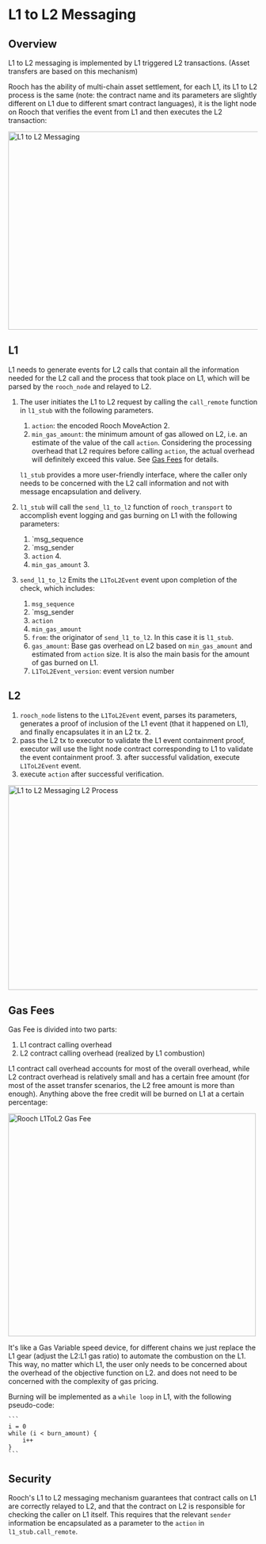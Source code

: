 # L1 to L2 Messaging

## Overview

L1 to L2 messaging is implemented by L1 triggered L2 transactions. (Asset transfers are based on this mechanism)

Rooch has the ability of multi-chain asset settlement, for each L1, its L1 to L2 process is the same (note: the contract name and its parameters are slightly different on L1 due to different smart contract languages), it is the light node on Rooch that verifies the event from L1 and then executes the L2 transaction:

<img alt="L1 to L2 Messaging" height="400" src="/docs/l1tol2.jpeg" width="800"/>

## L1

L1 needs to generate events for L2 calls that contain all the information needed for the L2 call and the process that took place on L1, which will be parsed by the `rooch_node` and relayed to L2.

1. The user initiates the L1 to L2 request by calling the `call_remote` function in `l1_stub` with the following parameters.
    1. `action`: the encoded Rooch MoveAction 2.
    2. `min_gas_amount`: the minimum amount of gas allowed on L2, i.e. an estimate of the value of the call `action`.
    Considering the processing overhead that L2 requires before calling `action`, the actual overhead will definitely exceed this value. See [Gas Fees](#gas-fees) for details.

    `l1_stub` provides a more user-friendly interface, where the caller only needs to be concerned with the L2 call information and not with message encapsulation and delivery.

2. `l1_stub` will call the `send_l1_to_l2` function of `rooch_transport` to accomplish event logging and gas burning on L1 with the following parameters:
    1. `msg_sequence
    2. `msg_sender
    3. `action` 4.
    4. `min_gas_amount` 3.

3. `send_l1_to_l2` Emits the `L1ToL2Event` event upon completion of the check, which includes:
    1. `msg_sequence`
    2. `msg_sender
    3. `action`
    4. `min_gas_amount`
    5. `from`: the originator of `send_l1_to_l2`. In this case it is `l1_stub`.
    6. `gas_amount`: Base gas overhead on L2 based on `min_gas_amount` and estimated from `action` size. It is also the main basis for the amount of gas burned on L1.
    7. `L1ToL2Event_version`: event version number

## L2

1. `rooch_node` listens to the `L1ToL2Event` event, parses its parameters, generates a proof of inclusion of the L1 event (that it happened on L1), and finally encapsulates it in an L2 tx. 2.
2. pass the L2 tx to executor to validate the L1 event containment proof, executor will use the light node contract corresponding to L1 to validate the event containment proof. 3. after successful validation, execute `L1ToL2Event` event.
3. execute `action` after successful verification.

<img alt="L1 to L2 Messaging L2 Process" height="413" src="/docs/l1tol2_l2_process.jpeg" width="700"/>

## Gas Fees

Gas Fee is divided into two parts:

1. L1 contract calling overhead
2. L2 contract calling overhead (realized by L1 combustion)

L1 contract call overhead accounts for most of the overall overhead, while L2 contract overhead is relatively small and has a certain free amount (for most of the asset transfer scenarios, the L2 free amount is more than enough).
Anything above the free credit will be burned on L1 at a certain percentage:

<img alt="Rooch L1ToL2 Gas Fee" height="450" src="/docs/l1tol2_gas_fee.jpeg" width="500"/>

It's like a Gas Variable speed device, for different chains we just replace the L1 gear (adjust the L2:L1 gas ratio) to automate the combustion on the L1. This way, no matter which L1, the user only needs to be concerned about the overhead of the objective function on L2.
and does not need to be concerned with the complexity of gas pricing.

Burning will be implemented as a `while loop` in L1, with the following pseudo-code:

    ```
    i = 0
    while (i < burn_amount) {
        i++
    }
    ```

## Security

Rooch's L1 to L2 messaging mechanism guarantees that contract calls on L1 are correctly relayed to L2, and that the contract on L2 is responsible for checking the caller on L1 itself.
This requires that the relevant `sender` information be encapsulated as a parameter to the `action` in `l1_stub.call_remote`.